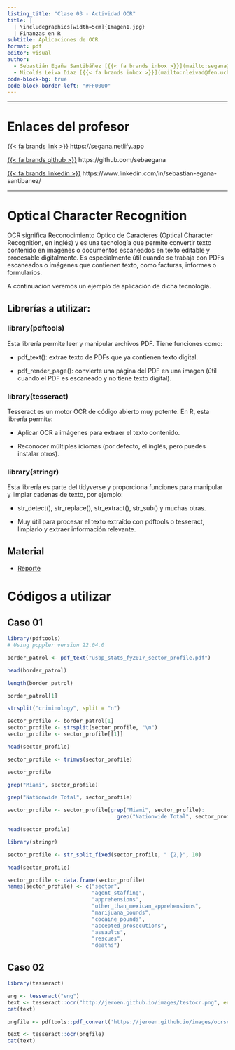 ```yaml
---
listing_title: "Clase 03 - Actividad OCR"
title: |
  | \includegraphics[width=5cm]{Imagen1.jpg}  
  | Finanzas en R
subtitle: Aplicaciones de OCR
format: pdf
editor: visual
author:   
  - Sebastián Egaña Santibáñez [{{< fa brands inbox >}}](mailto:segana@fen.uchile)
  - Nicolás Leiva Díaz [{{< fa brands inbox >}}](mailto:nleivad@fen.uchile.cl)
code-block-bg: true
code-block-border-left: "#FF0000"
---
```


------------------------------------------------------------------------

# Enlaces del profesor

[{{< fa brands link >}}](https://segana.netlify.app) https://segana.netlify.app

[{{< fa brands github >}}](https://github.com/sebaegana) https://github.com/sebaegana

[{{< fa brands linkedin >}}](https://www.linkedin.com/in/sebastian-egana-santibanez/) https://www.linkedin.com/in/sebastian-egana-santibanez/

------------------------------------------------------------------------

# Optical Character Recognition

OCR significa Reconocimiento Óptico de Caracteres (Optical Character Recognition, en inglés) y es una tecnología que permite convertir texto contenido en imágenes o documentos escaneados en texto editable y procesable digitalmente. Es especialmente útil cuando se trabaja con PDFs escaneados o imágenes que contienen texto, como facturas, informes o formularios.

A continuación veremos un ejemplo de aplicación de dicha tecnología.

## Librerías a utilizar:

### library(pdftools)

Esta librería permite leer y manipular archivos PDF. Tiene funciones como:

-   pdf_text(): extrae texto de PDFs que ya contienen texto digital.

-   pdf_render_page(): convierte una página del PDF en una imagen (útil cuando el PDF es escaneado y no tiene texto digital).

### library(tesseract)

Tesseract es un motor OCR de código abierto muy potente. En R, esta librería permite:

-   Aplicar OCR a imágenes para extraer el texto contenido.

-   Reconocer múltiples idiomas (por defecto, el inglés, pero puedes instalar otros).

### library(stringr)

Esta librería es parte del tidyverse y proporciona funciones para manipular y limpiar cadenas de texto, por ejemplo:

-   str_detect(), str_replace(), str_extract(), str_sub() y muchas otras.

-   Muy útil para procesar el texto extraído con pdftools o tesseract, limpiarlo y extraer información relevante.

## Material

-   [Reporte](data/usbp_stats_fy2017_sector_profile.pdf)

# Códigos a utilizar

## Caso 01

```r
library(pdftools)
# Using poppler version 22.04.0

border_patrol <- pdf_text("usbp_stats_fy2017_sector_profile.pdf")

head(border_patrol)

length(border_patrol)

border_patrol[1]

strsplit("criminology", split = "n")

sector_profile <- border_patrol[1]
sector_profile <- strsplit(sector_profile, "\n")
sector_profile <- sector_profile[[1]]

head(sector_profile)

sector_profile <- trimws(sector_profile)

sector_profile

grep("Miami", sector_profile)

grep("Nationwide Total", sector_profile)

sector_profile <- sector_profile[grep("Miami", sector_profile):
                                   grep("Nationwide Total", sector_profile)]

head(sector_profile)

library(stringr)

sector_profile <- str_split_fixed(sector_profile, " {2,}", 10)

head(sector_profile)

sector_profile <- data.frame(sector_profile)
names(sector_profile) <- c("sector",
                           "agent_staffing",
                           "apprehensions",
                           "other_than_mexican_apprehensions", 
                           "marijuana_pounds",
                           "cocaine_pounds",
                           "accepted_prosecutions",
                           "assaults",
                           "rescues",
                           "deaths")
```

## Caso 02

```r
library(tesseract)

eng <- tesseract("eng")
text <- tesseract::ocr("http://jeroen.github.io/images/testocr.png", engine = eng)
cat(text)

pngfile <- pdftools::pdf_convert('https://jeroen.github.io/images/ocrscan.pdf', dpi = 600)

text <- tesseract::ocr(pngfile)
cat(text)
```
